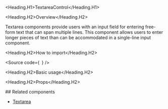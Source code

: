 

<Meta of={Stories} />

<Heading.H1>TextareaControl</Heading.H1>

<Heading.H2>Overview</Heading.H2>

Textarea components provide users with an input field for entering free-form text that can span multiple lines.
This component allows users to enter longer pieces of text than can be accommodated in a single-line input component.

<Heading.H2>How to import</Heading.H2>

<Source
  code={`
`}
/>

<Heading.H2>Basic usage</Heading.H2>

<Canvas of={Stories.Base} />

<Heading.H2>Props</Heading.H2>

<ArgTypes of={Stories} />

## Related components

- [Textarea](?path=/docs/components-form-textarea--docs)
